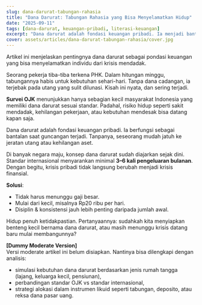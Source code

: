 ```yaml
---
slug: dana-darurat-tabungan-rahasia
title: "Dana Darurat: Tabungan Rahasia yang Bisa Menyelamatkan Hidup"
date: "2025-09-11"
tags: [dana-darurat, keuangan-pribadi, literasi-keuangan]
excerpt: "Dana darurat adalah fondasi keuangan pribadi. Ia menjadi bantalan saat krisis terjadi dan mencegah utang yang melumpuhkan."
cover: assets/articles/dana-darurat-tabungan-rahasia/cover.jpg
---
```


Artikel ini menjelaskan pentingnya dana darurat sebagai pondasi keuangan yang bisa menyelamatkan individu dari krisis mendadak.

<Only mode="friendly">

Seorang pekerja tiba-tiba terkena PHK. Dalam hitungan minggu, tabungannya habis untuk kebutuhan sehari-hari. Tanpa dana cadangan, ia terjebak pada utang yang sulit dilunasi. Kisah ini nyata, dan sering terjadi.

**Survei OJK** menunjukkan hanya sebagian kecil masyarakat Indonesia yang memiliki dana darurat sesuai standar. Padahal, risiko hidup seperti sakit mendadak, kehilangan pekerjaan, atau kebutuhan mendesak bisa datang kapan saja.

Dana darurat adalah fondasi keuangan pribadi. Ia berfungsi sebagai bantalan saat guncangan terjadi. Tanpanya, seseorang mudah jatuh ke jeratan utang atau kehilangan aset.

Di banyak negara maju, konsep dana darurat sudah diajarkan sejak dini. Standar internasional menyarankan minimal **3–6 kali pengeluaran bulanan**. Dengan begitu, krisis pribadi tidak langsung berubah menjadi krisis finansial.

**Solusi**:

- Tidak harus menunggu gaji besar.
- Mulai dari kecil, misalnya Rp20 ribu per hari.
- Disiplin & konsistensi jauh lebih penting daripada jumlah awal.

Hidup penuh ketidakpastian. Pertanyaannya: sudahkah kita menyiapkan benteng kecil bernama dana darurat, atau masih menunggu krisis datang baru mulai membangunnya?

</Only>

<Only mode="moderate">

**[Dummy Moderate Version]**  
Versi moderate artikel ini belum disiapkan. Nantinya bisa dilengkapi dengan analisis:

- simulasi kebutuhan dana darurat berdasarkan jenis rumah tangga (lajang, keluarga kecil, pensiunan),
- perbandingan standar OJK vs standar internasional,
- strategi alokasi dalam instrumen likuid seperti tabungan, deposito, atau reksa dana pasar uang.

</Only>
